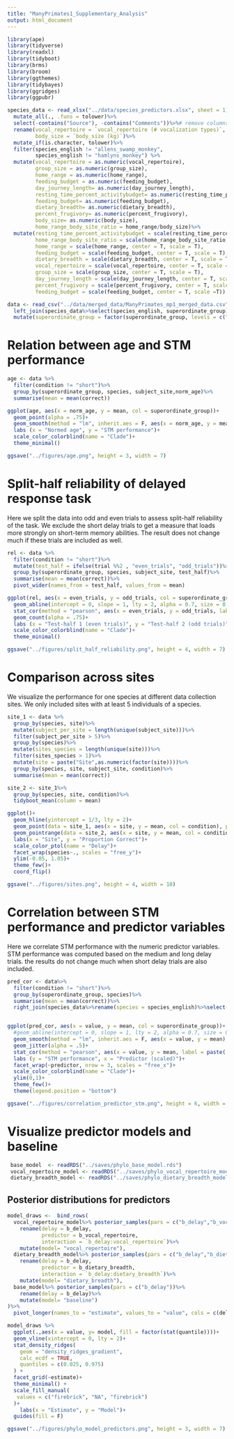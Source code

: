 ```yaml
---
title: "ManyPrimates1_Supplementary_Analysis"
output: html_document
---
```


```r
library(ape)
library(tidyverse)
library(readxl)
library(tidyboot)
library(brms)
library(broom)
library(ggthemes)
library(tidybayes)
library(ggridges)
library(ggpubr)
```

```r
species_data <- read_xlsx("../data/species_predictors.xlsx", sheet = 1)%>%
  mutate_all(., .funs = tolower)%>%
  select(-contains("Source"), -contains("Comments"))%>%# remove columns with sources and comments
  rename(vocal_repertoire = `vocal_repertoire (# vocalization types)`,
         body_size = `body_size (kg)`)%>%
  mutate_if(is.character, tolower)%>%
  filter(species_english != "allens_swamp_monkey",
         species_english != "hamlyns_monkey") %>%
  mutate(vocal_repertoire = as.numeric(vocal_repertoire),
         group_size = as.numeric(group_size),
         home_range = as.numeric(home_range),
         feeding_budget = as.numeric(feeding_budget),
         day_journey_length= as.numeric(day_journey_length),
         resting_time_percent_activitybudget= as.numeric(resting_time_percent_activitybudget),
         feeding_budget= as.numeric(feeding_budget),
         dietary_breadth= as.numeric(dietary_breadth),
         percent_frugivory= as.numeric(percent_frugivory),
         body_size= as.numeric(body_size),
         home_range_body_site_ratio = home_range/body_size)%>%
  mutate(resting_time_percent_activitybudget = scale(resting_time_percent_activitybudget, center = T, scale = T),
         home_range_body_site_ratio = scale(home_range_body_site_ratio, center = T, scale = T),
         home_range = scale(home_range, center = T, scale = T),
         feeding_budget = scale(feeding_budget, center = T, scale = T),
         dietary_breadth = scale(dietary_breadth, center = T, scale = T),
         vocal_repertoire = scale(vocal_repertoire, center = T, scale = T),
         group_size = scale(group_size, center = T, scale = T),
         day_journey_length = scale(day_journey_length, center = T, scale = T),
         percent_frugivory = scale(percent_frugivory, center = T, scale = T),
         feeding_budget = scale(feeding_budget, center = T, scale =T))

data <- read_csv("../data/merged_data/ManyPrimates_mp1_merged_data.csv")%>%
  left_join(species_data%>%select(species_english, superordinate_group)%>%rename(species = species_english))%>%
  mutate(superordinate_group = factor(superordinate_group, levels = c("ape", "old_world_monkey", "new_world_monkey", "lemur")))
```

# Relation between age and STM performance

```r
age <- data %>%
  filter(condition != "short")%>%
  group_by(superordinate_group, species, subject_site,norm_age)%>%
  summarise(mean = mean(correct))

ggplot(age, aes(x = norm_age, y = mean, col = superordinate_group))+
  geom_point(alpha = .75)+
  geom_smooth(method = "lm", inherit.aes = F, aes(x = norm_age, y = mean),col = "firebrick", size = 0.5)+
  labs (x = "Normed age", y = "STM performance")+
  scale_color_colorblind(name = "Clade")+
  theme_minimal()
```
```r
ggsave("../figures/age.png", height = 3, width = 7)
```

# Split-half reliability of delayed response task

Here we split the data into odd and even trials to assess split-half reliability of the task. We exclude the short delay trials to get a measure that loads more strongly on short-term memory abilities. The result does not change much if these trials are included as well. 

```r
rel <- data %>%
  filter(condition != "short")%>%
  mutate(test_half = ifelse(trial %%2 , "even_trials", "odd_trials"))%>%
  group_by(superordinate_group, species, subject_site, test_half)%>%
  summarise(mean = mean(correct))%>%
  pivot_wider(names_from = test_half, values_from = mean)

ggplot(rel, aes(x = even_trials, y = odd_trials, col = superordinate_group))+
  geom_abline(intercept = 0, slope = 1, lty = 2, alpha = 0.7, size = 0.5)+
  stat_cor(method = "pearson", aes(x = even_trials, y = odd_trials, label = paste(..r.label..)),cor.coef.name = "r", inherit.aes = F, size = 3)+
  geom_count(alpha = .75)+
  labs (x = "Test-half 1 (even trials)", y = "Test-half 2 (odd trials)")+
  scale_color_colorblind(name = "Clade")+
  theme_minimal()
```
```r
ggsave("../figures/split_half_reliability.png", height = 4, width = 7)
```


# Comparison across sites

We visualize the performance for one species at different data collection sites. We only included sites with at least 5 individuals of a species. 

```r
site_1 <- data %>%
  group_by(species, site)%>%
  mutate(subject_per_site = length(unique(subject_site)))%>%
  filter(subject_per_site > 5)%>%
  group_by(species)%>%
  mutate(sites_species = length(unique(site)))%>%
  filter(sites_species > 1)%>%
  mutate(site = paste("Site",as.numeric(factor(site))))%>%
  group_by(species, site, subject_site, condition)%>%
  summarise(mean = mean(correct))

site_2 <- site_1%>%
  group_by(species, site, condition)%>%
  tidyboot_mean(column = mean)

ggplot()+
  geom_hline(yintercept = 1/3, lty = 2)+
  geom_point(data = site_1, aes(x = site, y = mean, col = condition), position = position_jitterdodge(jitter.height = 0., jitter.width = 0.1, dodge.width = 0.5), alpha = .25, width = .05, height = 0)+
  geom_pointrange(data = site_2, aes(x = site, y = mean, col = condition, ymin = ci_lower, ymax = ci_upper, col = condition), position = position_dodge(width = .5))+
  labs(x = "Site", y = "Proportion Correct")+
  scale_color_ptol(name = "Delay")+
  facet_wrap(species~., scales = "free_y")+
  ylim(-0.05, 1.05)+
  theme_few()+
  coord_flip()

```

```r
ggsave("../figures/sites.png", height = 4, width = 10)
```

# Correlation between STM performance and predictor variables

Here we correlate STM performance with the numeric predictor variables. STM performance was computed based on the medium and long delay trials. the results do not change much when short delay trials are also included. 

```r
pred_cor <- data%>%
  filter(condition != "short")%>%
  group_by(superordinate_group, species)%>%
  summarise(mean = mean(correct))%>%
  right_join(species_data%>%rename(species = species_english)%>%select(-color_vision, -diet_diversity,-terrestriality, -life_expectancy, -body_size)%>%pivot_longer(cols = c(vocal_repertoire,group_size,home_range,day_journey_length,resting_time_percent_activitybudget,feeding_budget,dietary_breadth,percent_frugivory, home_range_body_site_ratio), names_to = "predictor", values_to = "value"))


ggplot(pred_cor, aes(x = value, y = mean, col = superordinate_group))+
  #geom_abline(intercept = 0, slope = 1, lty = 2, alpha = 0.7, size = 0.5)+
  geom_smooth(method = "lm", inherit.aes = F, aes(x = value, y = mean), col = "firebrick", size = 0.5)+
  geom_jitter(alpha = .5)+
  stat_cor(method = "pearson", aes(x = value, y = mean, label = paste(..r.label..)),cor.coef.name = "r", inherit.aes = F, size = 3)+
  labs (y = "STM performance", x = "Predictor (scaled)")+
  facet_wrap(~predictor, nrow = 3, scales = "free_x")+
  scale_color_colorblind(name = "Clade")+
  ylim(0,1)+
  theme_few()+
  theme(legend.position = "bottom")
```

```r
ggsave("../figures/correlation_predictor_stm.png", height = 6, width = 8)
```

# Visualize predictor models and baseline

```r
 base_model  <- readRDS("../saves/phylo_base_model.rds")  
 vocal_repertoire_model <- readRDS("../saves/phylo_vocal_repertoire_model.rds") 
 dietary_breadth_model <- readRDS("../saves/phylo_dietary_breadth_model.rds")
```

## Posterior distributions for predictors
```r
model_draws <-  bind_rows(
  vocal_repertoire_model%>% posterior_samples(pars = c("b_delay","b_vocal_repertoire","b_delay:vocal_repertoire"))%>%
    rename(delay = b_delay,
           predictor = b_vocal_repertoire,
           interaction = `b_delay:vocal_repertoire`)%>%
    mutate(model= "vocal_repertoire"),
  dietary_breadth_model%>% posterior_samples(pars = c("b_delay","b_dietary_breadth","b_delay:dietary_breadth"))%>%
    rename(delay = b_delay,
           predictor = b_dietary_breadth,
           interaction = `b_delay:dietary_breadth`)%>%
    mutate(model= "dietary_breadth"),
  base_model%>% posterior_samples(pars = c("b_delay"))%>%
    rename(delay = b_delay)%>%
    mutate(model= "baseline")
)%>%
  pivot_longer(names_to = "estimate", values_to = "value", cols = c(delay,predictor,interaction ))

model_draws %>%
  ggplot(.,aes(x = value, y= model, fill = factor(stat(quantile))))+
  geom_vline(xintercept = 0, lty = 2)+
  stat_density_ridges(
    geom = "density_ridges_gradient",
    calc_ecdf = TRUE,
    quantiles = c(0.025, 0.975)
  ) +
  facet_grid(~estimate)+
  theme_minimal() +
  scale_fill_manual(
   values = c("firebrick", "NA", "firebrick")
  )+
    labs(x = "Estimate", y = "Model")+
  guides(fill = F)
```

```r
ggsave("../figures/phylo_model_predictors.png", height = 3, width = 7)
```


